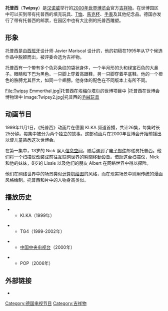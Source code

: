 {{Infobox television
| show_name     =托普西<br>Twipsy
| image         =
| caption       = 德国1999年邮票
| format        = 
| camera        = 
| runtime       = 
| creator       = 
| starring      =
| country       = [[德国|德国]]
| network       = 
|Theme =
}}
'''托普西'''（'''Twipsy'''）是[[汉诺威|汉诺威]]举行的[[2000年世界博览会|2000年世界博览会]]官方[[吉祥物|吉祥物]]。在世博园区中可以买到带有托普西的填充玩具、[[T恤|T恤]]、[[馬克杯|馬克杯]]、[[手表|手表]]及其他纪念品。德国亦发行了带有托普西的邮票，在园区中也有大比例的托普西雕塑。

== 形象 ==
托普西是由[[西班牙|西班牙]]设计师 Javier Mariscal 设计的，他的初稿在1995年从17个候选作品中脱颖而出，被评委会选为吉祥物。

托普西有一个带有多个色彩条纹的袋状身体，一个半月形的头和绿宝石色的大鼻子。眼睛和下巴为黑色。一只脚上穿着高跟鞋，另一只脚穿着平底鞋。他的一个橙色的胳膊尤其巨大，如同一个翅膀。他身体的配色在不同版本上有所不同。

<gallery>
File:Twipsy Emmerthal.jpg|托普西在[[埃梅尔塔尔|埃梅尔塔尔]]的世博项目中
|托普西在世博会博物馆中
Image:Twipsy2.jpg|托普西的[[毛絨玩具|毛絨玩具]]
</gallery>

== 动画节目 ==
1999年11月1日，《托普西》动画片在德国 KI.KA 频道首播，共计26集，每集时长25分钟。每集中被分为两个独立的故事。这部动画片在2000年世博会开始前播出以使儿童熟悉这次世博会。

在第一集中，13岁的 Nick 误入[[信息空间|信息空间]]，随后遇到了[[电子邮件|电子邮件]]邮递员托普西。他们将一个扫描仪改装成前往互联网世界的[[瞬間移動|瞬間移動]]设备。借助这台扫描仪，Nick和他的妹妹，8岁的 Lissie 以及他们的朋友 Albert 在网络世界中得以探险。

他们在网络世界中的场景类似[[CG|计算机绘图]]的风格，而在现实场景中则用传统的漫画风格绘制。托普西和片中的人物身高类似。

== 播放历史 ==
*{{GER}}
**KI.KA（1999年）

*{{IRE}}
**TG4（1999-2002年）

*{{PRC}}
**[[中国中央电视台|中国中央电视台]]（2000年）

*{{UK}}
**POP（2006年）

==外部链接==
* {{imdb title|id =2436454 }}

[[Category:德国电视节目|Category:德国电视节目]]
[[Category:吉祥物|Category:吉祥物]]